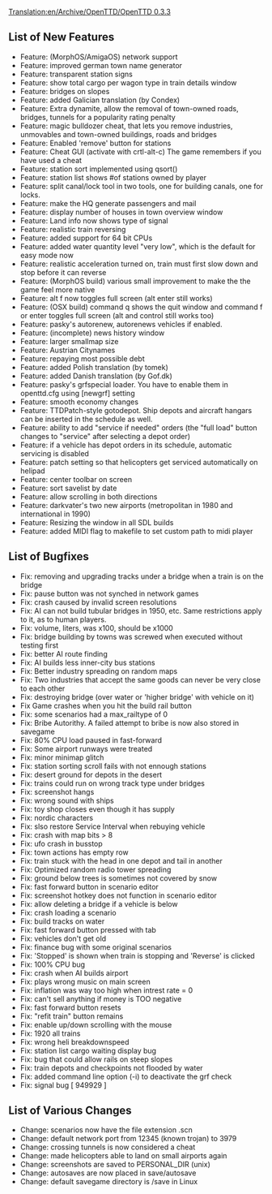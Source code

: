 [[Translation:en/Archive/OpenTTD/OpenTTD 0.3.3]]


{{en/Archive/OpenTTD/NaviPrevNext|prev=en/Archive/OpenTTD/OpenTTD 0.3.2.1|next=en/Archive/OpenTTD/OpenTTD 0.3.4|date=14 July 2004}}
==List of New Features==
*Feature: (MorphOS/AmigaOS) network support
*Feature: improved german town name generator
*Feature: transparent station signs
*Feature: show total cargo per wagon type in train details window
*Feature: bridges on slopes
*Feature: added Galician translation (by Condex)
*Feature: Extra dynamite, allow the removal of town-owned roads, bridges, tunnels for a popularity rating penalty
*Feature: magic bulldozer cheat, that lets you remove industries, unmovables and town-owned buildings, roads and bridges
*Feature: Enabled 'remove' button for stations
*Feature: Cheat GUI (activate with crtl-alt-c) The game remembers if you have used a cheat
*Feature: station sort implemented using qsort()
*Feature: station list shows #of stations owned by player
*Feature: split canal/lock tool in two tools, one for building canals, one for locks.
*Feature: make the HQ generate passengers and mail
*Feature: display number of houses in town overview window
*Feature: Land info now shows type of signal
*Feature: realistic train reversing
*Feature: added support for 64 bit CPUs
*Feature: added water quantity level "very low", which is the default for easy mode now
*Feature: realistic acceleration turned on, train must first slow down and stop before it can reverse
*Feature: (MorphOS build) various small improvement to make the the game feel more native
*Feature: alt   f now toggles full screen (alt   enter still works)
*Feature: (OSX build) command   q shows the quit window and command   f or enter toggles full screen (alt and control still works too)
*Feature: pasky's autorenew, autorenews vehicles if enabled.
*Feature: (incomplete) news history window
*Feature: larger smallmap size
*Feature: Austrian Citynames
*Feature: repaying most possible debt
*Feature: added Polish translation (by tomek)
*Feature: added Danish translation (by Gof.dk)
*Feature: pasky's grfspecial loader. You have to enable them in openttd.cfg using [newgrf] setting
*Feature: smooth economy changes
*Feature: TTDPatch-style gotodepot. Ship depots and aircraft hangars can be inserted in the schedule as well.
*Feature: ability to add "service if needed" orders (the "full load" button changes to "service" after selecting a depot order)
*Feature: if a vehicle has depot orders in its schedule, automatic servicing is disabled
*Feature: patch setting so that helicopters get serviced automatically on helipad
*Feature: center toolbar on screen
*Feature: sort savelist by date
*Feature: allow scrolling in both directions
*Feature: darkvater's two new airports (metropolitan in 1980 and international in 1990)
*Feature: Resizing the window in all SDL builds
*Feature: added MIDI flag to makefile to set custom path to midi player

==List of Bugfixes==
*Fix: removing and upgrading tracks under a bridge when a train is on the bridge
*Fix: pause button was not synched in network games
*Fix: crash caused by invalid screen resolutions
*Fix: AI can not build tubular bridges in 1950, etc. Same restrictions apply to it, as to human players.
*Fix: volume, liters, was x100, should be x1000
*Fix: bridge building by towns was screwed when executed without testing first
*Fix: better AI route finding
*Fix: AI builds less inner-city bus stations
*Fix: Better industry spreading on random maps
*Fix: Two industries that accept the same goods can never be very close to each other
*Fix: destroying bridge (over water or 'higher bridge' with vehicle on it)
*Fix Game crashes when you hit the build rail button
*Fix: some scenarios had a max_railtype of 0
*Fix: Bribe Autorithy. A failed attempt to bribe is now also stored in savegame
*Fix: 80% CPU load paused in fast-forward
*Fix: Some airport runways were treated
*Fix: minor minimap glitch
*Fix: station sorting scroll fails with not ennough stations
*Fix: desert ground for depots in the desert
*Fix: trains could run on wrong track type under bridges
*Fix: screenshot hangs
*Fix: wrong sound with ships
*Fix: toy shop closes even though it has supply
*Fix: nordic characters
*Fix: slso restore Service Interval when rebuying vehicle
*Fix: crash with map bits > 8
*Fix: ufo crash in busstop
*Fix: town actions has empty row
*Fix: train stuck with the head in one depot and tail in another
*Fix: Optimized random radio tower spreading
*Fix: ground below trees is sometimes not covered by snow
*Fix: fast forward button in scenario editor
*Fix: screenshot hotkey does not function in scenario editor
*Fix: allow deleting a bridge if a vehicle is below
*Fix: crash loading a scenario
*Fix: build tracks on water
*Fix: fast forward button pressed with tab
*Fix: vehicles don't get old
*Fix: finance bug with some original scenarios
*Fix: 'Stopped' is shown when train is stopping and 'Reverse' is clicked
*Fix: 100% CPU bug
*Fix: crash when AI builds airport
*Fix: plays wrong music on main screen
*Fix: inflation was way too high when intrest rate = 0
*Fix: can't sell anything if money is TOO negative
*Fix: fast forward button resets
*Fix: "refit train" button remains
*Fix: enable up/down scrolling with the mouse
*Fix: 1920 all trains
*Fix: wrong heli breakdownspeed
*Fix: station list cargo waiting display bug
*Fix: bug that could allow rails on steep slopes
*Fix: train depots and checkpoints not flooded by water
*Fix: added command line option (-i) to deactivate the grf check
*Fix: signal bug [ 949929 ]

==List of Various Changes==
*Change: scenarios now have the file extension .scn
*Change: default network port from 12345 (known trojan) to 3979
*Change: crossing tunnels is now considered a cheat
*Change: made helicopters able to land on small airports again
*Change: screenshots are saved to PERSONAL_DIR (unix)
*Change: autosaves are now placed in save/autosave
*Change: default savegame directory is /save in Linux
